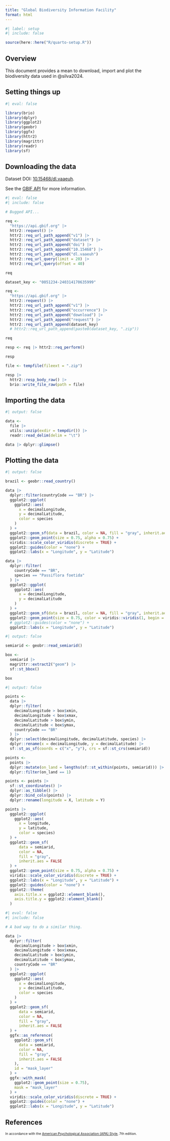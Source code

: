 ```yaml
---
title: "Global Biodiversity Information Facility"
format: html
---
```


```r
#| label: setup
#| include: false

source(here::here("R/quarto-setup.R"))
```

## Overview

This document provides a mean to download, import and plot the biodiversity data used in @silva2024.

## Setting things up

```r
#| eval: false

library(brio)
library(dplyr)
library(ggplot2)
library(geobr)
library(ggfx)
library(httr2)
library(magrittr)
library(readr)
library(sf)
```

## Downloading the data

Dataset DOI: [10.15468/dl.vaaeuh](https://doi.org/10.15468/dl.vaaeuh).

See the [GBIF API](https://techdocs.gbif.org/en/openapi/) for more information.

```r
#| eval: false
#| include: false

# Bugged API...

req <- 
  "https://api.gbif.org" |>
  httr2::request() |>
  httr2::req_url_path_append("v1") |>
  httr2::req_url_path_append("dataset") |>
  httr2::req_url_path_append("doi") |>
  httr2::req_url_path_append("10.15468") |>
  httr2::req_url_path_append("dl.vaaeuh")
  httr2::req_url_query(limit = 20) |>
  httr2::req_url_query(offset = 40)

req
```

```r
dataset_key <- "0051234-240314170635999"

req <- 
  "https://api.gbif.org" |>
  httr2::request() |>
  httr2::req_url_path_append("v1") |>
  httr2::req_url_path_append("occurrence") |>
  httr2::req_url_path_append("download") |>
  httr2::req_url_path_append("request") |>
  httr2::req_url_path_append(dataset_key)
  # httr2::req_url_path_append(paste0(dataset_key, ".zip"))

req
```

```r
resp <- req |> httr2::req_perform()

resp
```

```r
file <- tempfile(fileext = ".zip")

resp |>
  httr2::resp_body_raw() |>
  brio::write_file_raw(path = file)
```

## Importing the data

```r
#| output: false

data <- 
  file |>
  utils::unzip(exdir = tempdir()) |>
  readr::read_delim(delim = "\t")
```

```r
data |> dplyr::glimpse()
```

## Plotting the data

```r
#| output: false

brazil <- geobr::read_country()
```

```r
data |>
  dplyr::filter(countryCode == "BR") |>
  ggplot2::ggplot(
    ggplot2::aes(
      x = decimalLongitude, 
      y = decimalLatitude,
      color = species
    )
  ) + 
  ggplot2::geom_sf(data = brazil, color = NA, fill = "gray", inherit.aes = FALSE) +
  ggplot2::geom_point(size = 0.75, alpha = 0.75) +
  viridis::scale_color_viridis(discrete = TRUE) +
  ggplot2::guides(color = "none") +
  ggplot2::labs(x = "Longitude", y = "Latitude")
```

```r
data |>
  dplyr::filter(
    countryCode == "BR",
    species == "Passiflora foetida"
  ) |>
  ggplot2::ggplot(
    ggplot2::aes(
      x = decimalLongitude, 
      y = decimalLatitude
    )
  ) + 
  ggplot2::geom_sf(data = brazil, color = NA, fill = "gray", inherit.aes = FALSE) +
  ggplot2::geom_point(size = 0.75, color = viridis::viridis(1, begin = 0.25)) +
  # ggplot2::guides(color = "none") +
  ggplot2::labs(x = "Longitude", y = "Latitude")
```

```r
#| output: false

semiarid <- geobr::read_semiarid()
```

```r
box <-
  semiarid |>
  magrittr::extract2("geom") |>
  sf::st_bbox()

box
```

```r
#| output: false

points <-
  data |>
  dplyr::filter(
    decimalLongitude > box$xmin,
    decimalLongitude < box$xmax,
    decimalLatitude > box$ymin,
    decimalLatitude < box$ymax,
    countryCode == "BR"
  ) |>
  dplyr::select(decimalLongitude, decimalLatitude, species) |>
  dplyr::rename(x = decimalLongitude, y = decimalLatitude) |>
  sf::st_as_sf(coords = c("x", "y"), crs = sf::st_crs(semiarid))

points <- 
  points |>
  dplyr::mutate(on_land = lengths(sf::st_within(points, semiarid))) |>
  dplyr::filter(on_land == 1)

points <- points |>
  sf::st_coordinates() |>
  dplyr::as_tibble() |>
  dplyr::bind_cols(points) |>
  dplyr::rename(longitude = X, latitude = Y)
```

```r
points |>
  ggplot2::ggplot(
    ggplot2::aes(
      x = longitude, 
      y = latitude, 
      color = species)
  ) +
  ggplot2::geom_sf(
      data = semiarid, 
      color = NA, 
      fill = "gray", 
      inherit.aes = FALSE
  ) +
  ggplot2::geom_point(size = 0.75, alpha = 0.75) +
  viridis::scale_color_viridis(discrete = TRUE) +
  ggplot2::labs(x = "Longitude", y = "Latitude") +
  ggplot2::guides(color = "none") +
  ggplot2::theme(
    axis.title.x = ggplot2::element_blank(),
    axis.title.y = ggplot2::element_blank()
  )
```

```r
#| eval: false
#| include: false

# A bad way to do a similar thing.

data |>
  dplyr::filter(
    decimalLongitude > box$xmin,
    decimalLongitude < box$xmax,
    decimalLatitude > box$ymin,
    decimalLatitude < box$ymax,
    countryCode == "BR"
  ) |>
  ggplot2::ggplot(
    ggplot2::aes(
      x = decimalLongitude, 
      y = decimalLatitude,
      color = species
    )
  ) + 
  ggplot2::geom_sf(
      data = semiarid, 
      color = NA, 
      fill = "gray", 
      inherit.aes = FALSE
  ) +
  ggfx::as_reference(
    ggplot2::geom_sf(
      data = semiarid, 
      color = NA, 
      fill = "gray", 
      inherit.aes = FALSE
    ),
    id = "mask_layer"
  ) +
  ggfx::with_mask(
    ggplot2::geom_point(size = 0.75),
    mask = "mask_layer"
  ) +
  viridis::scale_color_viridis(discrete = TRUE) +
  ggplot2::guides(color = "none") +
  ggplot2::labs(x = "Longitude", y = "Latitude")
```


## References {.smaller}

::: {style="font-size: 0.75em;"}
In accordance with the [American Psychological Association (APA) Style](https://apastyle.apa.org/), 7th edition.
:::

::: {#refs style="font-size: 0.75em;"}
:::
